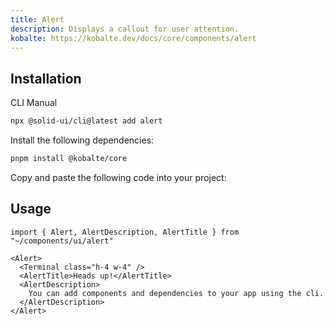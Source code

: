 ```yaml
---
title: Alert
description: Displays a callout for user attention.
kobalte: https://kobalte.dev/docs/core/components/alert
---
```


<ComponentPreview name="alert-demo" />

## Installation

<Tabs defaultValue="cli">

<TabsList>
  <TabsTrigger value="cli">CLI</TabsTrigger>
  <TabsTrigger value="manual">Manual</TabsTrigger>
</TabsList>

<TabsContent value="cli">

```bash
npx @solid-ui/cli@latest add alert
```

</TabsContent>

<TabsContent value="manual">
<Steps>

<Step>Install the following dependencies: </Step>

```bash
pnpm install @kobalte/core
```

<Step>Copy and paste the following code into your project: </Step>

<ComponentSource name="alert" />

</Steps>
</TabsContent>

</Tabs>

## Usage

```tsx
import { Alert, AlertDescription, AlertTitle } from "~/components/ui/alert"
```

```tsx
<Alert>
  <Terminal class="h-4 w-4" />
  <AlertTitle>Heads up!</AlertTitle>
  <AlertDescription>
    You can add components and dependencies to your app using the cli.
  </AlertDescription>
</Alert>
```
